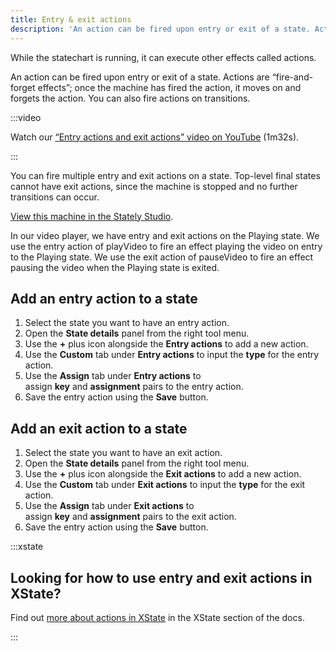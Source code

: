 ```yaml
---
title: Entry & exit actions
description: 'An action can be fired upon entry or exit of a state. Actions are “fire-and-forget effects”; once the machine has fired the action, it moves on and forgets the action. You can also fire actions on transitions.'
---
```



While the statechart is running, it can execute other effects called actions.

An action can be fired upon entry or exit of a state. Actions are “fire-and-forget effects”; once the machine has fired the action, it moves on and forgets the action. You can also fire actions on transitions.

:::video

Watch our [“Entry actions and exit actions” video on YouTube](https://www.youtube.com/watch?v=GYoYZ1Dt1sA&list=PLvWgkXBB3dd4I_l-djWVU2UGPyBgKfnTQ&index=8) (1m32s).

:::

You can fire multiple entry and exit actions on a state. Top-level final states cannot have exit actions, since the machine is stopped and no further transitions can occur.

<p>
  <ThemedImage
    alt="Video player state machine containing closed and opened states. On the Play event, the Closed state transitions to the Opened state. The Playing state has an entry action for starting a video playing indicated by the ‘Entry’ label and the text playVideo, and an exit action for pausing a video indicated by the ‘Exit’ lable and the text pauseVideo. The Opened state contains Playing and Paused states, which are transitioned between using the Pause and Play events. There’s a Stop event from the Opened state that transitions to the final state of Stopped. There’s an onDone event from the parent Opened state back to the Closed state."
    sources={{
      light:
        'https://stately.ai/registry/machines/222e2d7a-0ed6-4f2c-843a-e6646d717000.light.png',
      dark: 'https://stately.ai/registry/machines/222e2d7a-0ed6-4f2c-843a-e6646d717000.dark.png',
    }}
  />
</p>

[View this machine in the Stately Studio](https://stately.ai/registry/editor/e13bef2b-bb13-4465-96ac-0bc25340688e?machineId=222e2d7a-0ed6-4f2c-843a-e6646d717000).

In our video player, we have entry and exit actions on the Playing state. We use the entry action of playVideo to fire an effect playing the video on entry to the Playing state. We use the exit action of pauseVideo to fire an effect pausing the video when the Playing state is exited.

## Add an entry action to a state

1. Select the state you want to have an entry action.
2. Open the **State details** panel from the right tool menu.
3. Use the **+** plus icon alongside the **Entry actions** to add a new action.
4. Use the **Custom** tab under **Entry actions** to input the **type** for the entry action.
5. Use the **Assign** tab under **Entry actions** to assign **key** and **assignment** pairs to the entry action.
6. Save the entry action using the **Save** button.

## Add an exit action to a state

1. Select the state you want to have an exit action.
2. Open the **State details** panel from the right tool menu.
3. Use the **+** plus icon alongside the **Exit actions** to add a new action.
4. Use the **Custom** tab under **Exit actions** to input the **type** for the exit action.
5. Use the **Assign** tab under **Exit actions** to assign **key** and **assignment** pairs to the exit action.
6. Save the entry action using the **Save** button.

:::xstate

## Looking for how to use entry and exit actions in XState?

Find out [more about actions in XState](/xstate/actions/actions.mdx) in the XState section of the docs.

:::
